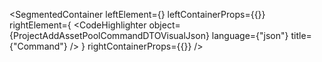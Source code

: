 
<SegmentedContainer
  leftElement={<ProjectAddAssetPoolCommandDTODesc />}
  leftContainerProps={{}}
  rightElement={
    <CodeHighlighter
      object={ProjectAddAssetPoolCommandDTOVisualJson}
      language={"json"}
      title={"Command"}
    />
  }
  rightContainerProps={{}}
/>

